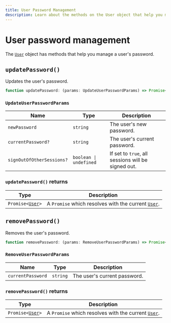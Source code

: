 ```yaml
---
title: User Password Management
description: Learn about the methods on the User object that help you manage a user's password.
---
```


# User password management

The [`User`](/docs/references/javascript/user/user) object has methods that help you manage a user's password.

## `updatePassword()`

Updates the user's password.

```typescript
function updatePassword: (params: UpdateUserPasswordParams) => Promise<User>;
```

### `UpdateUserPasswordParams`

| Name | Type | Description |
| --- | --- | --- |
| `newPassword` | `string` | The user's new password. |
| `currentPassword?` | `string` | The user's current password. |
| `signOutOfOtherSessions?` | `boolean \| undefined` | If set to `true`, all sessions will be signed out. |

### `updatePassword()` returns

| Type | Description |
| --- | --- |
| <code>Promise\<[User][user-ref]\></code> | A `Promise` which resolves with the current [`User`][user-ref]. |

## `removePassword()`

Removes the user's password.

```typescript
function removePassword: (params: RemoveUserPasswordParams) => Promise<User>;
```

### `RemoveUserPasswordParams`

| Name | Type | Description |
| --- | --- | --- |
| `currentPassword` | `string` | The user's current password. |

### `removePassword()` returns

| Type | Description |
| --- | --- |
| <code>Promise\<[User][user-ref]\></code> | A `Promise` which resolves with the current [`User`][user-ref]. |

[user-ref]: /docs/references/javascript/user/user

